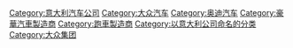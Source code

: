 [[Category:意大利汽车公司|Category:意大利汽车公司]]
[[Category:大众汽车|Category:大众汽车]]
[[Category:奥迪汽车|Category:奥迪汽车]]
[[Category:豪華汽車製造商|Category:豪華汽車製造商]]
[[Category:跑車製造商|Category:跑車製造商]]
[[Category:以意大利公司命名的分类|Category:以意大利公司命名的分类]]
[[Category:大众集团|Category:大众集团]]